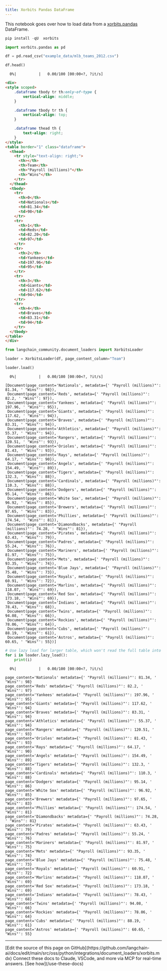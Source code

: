 ```yaml
---
title: Xorbits Pandas DataFrame
---
```


This notebook goes over how to load data from a [xorbits.pandas](https://doc.xorbits.io/en/latest/reference/pandas/frame.html) DataFrame.

```python
pip install -qU  xorbits
```

```python
import xorbits.pandas as pd
```

```python
df = pd.read_csv("example_data/mlb_teams_2012.csv")
```

```python
df.head()
```

```output
  0%|          |   0.00/100 [00:00<?, ?it/s]
```

```html
<div>
<style scoped>
    .dataframe tbody tr th:only-of-type {
        vertical-align: middle;
    }

    .dataframe tbody tr th {
        vertical-align: top;
    }

    .dataframe thead th {
        text-align: right;
    }
</style>
<table border="1" class="dataframe">
  <thead>
    <tr style="text-align: right;">
      <th></th>
      <th>Team</th>
      <th>"Payroll (millions)"</th>
      <th>"Wins"</th>
    </tr>
  </thead>
  <tbody>
    <tr>
      <th>0</th>
      <td>Nationals</td>
      <td>81.34</td>
      <td>98</td>
    </tr>
    <tr>
      <th>1</th>
      <td>Reds</td>
      <td>82.20</td>
      <td>97</td>
    </tr>
    <tr>
      <th>2</th>
      <td>Yankees</td>
      <td>197.96</td>
      <td>95</td>
    </tr>
    <tr>
      <th>3</th>
      <td>Giants</td>
      <td>117.62</td>
      <td>94</td>
    </tr>
    <tr>
      <th>4</th>
      <td>Braves</td>
      <td>83.31</td>
      <td>94</td>
    </tr>
  </tbody>
</table>
</div>
```

```python
from langchain_community.document_loaders import XorbitsLoader
```

```python
loader = XorbitsLoader(df, page_content_column="Team")
```

```python
loader.load()
```

```output
  0%|          |   0.00/100 [00:00<?, ?it/s]
```

```output
[Document(page_content='Nationals', metadata={' "Payroll (millions)"': 81.34, ' "Wins"': 98}),
 Document(page_content='Reds', metadata={' "Payroll (millions)"': 82.2, ' "Wins"': 97}),
 Document(page_content='Yankees', metadata={' "Payroll (millions)"': 197.96, ' "Wins"': 95}),
 Document(page_content='Giants', metadata={' "Payroll (millions)"': 117.62, ' "Wins"': 94}),
 Document(page_content='Braves', metadata={' "Payroll (millions)"': 83.31, ' "Wins"': 94}),
 Document(page_content='Athletics', metadata={' "Payroll (millions)"': 55.37, ' "Wins"': 94}),
 Document(page_content='Rangers', metadata={' "Payroll (millions)"': 120.51, ' "Wins"': 93}),
 Document(page_content='Orioles', metadata={' "Payroll (millions)"': 81.43, ' "Wins"': 93}),
 Document(page_content='Rays', metadata={' "Payroll (millions)"': 64.17, ' "Wins"': 90}),
 Document(page_content='Angels', metadata={' "Payroll (millions)"': 154.49, ' "Wins"': 89}),
 Document(page_content='Tigers', metadata={' "Payroll (millions)"': 132.3, ' "Wins"': 88}),
 Document(page_content='Cardinals', metadata={' "Payroll (millions)"': 110.3, ' "Wins"': 88}),
 Document(page_content='Dodgers', metadata={' "Payroll (millions)"': 95.14, ' "Wins"': 86}),
 Document(page_content='White Sox', metadata={' "Payroll (millions)"': 96.92, ' "Wins"': 85}),
 Document(page_content='Brewers', metadata={' "Payroll (millions)"': 97.65, ' "Wins"': 83}),
 Document(page_content='Phillies', metadata={' "Payroll (millions)"': 174.54, ' "Wins"': 81}),
 Document(page_content='Diamondbacks', metadata={' "Payroll (millions)"': 74.28, ' "Wins"': 81}),
 Document(page_content='Pirates', metadata={' "Payroll (millions)"': 63.43, ' "Wins"': 79}),
 Document(page_content='Padres', metadata={' "Payroll (millions)"': 55.24, ' "Wins"': 76}),
 Document(page_content='Mariners', metadata={' "Payroll (millions)"': 81.97, ' "Wins"': 75}),
 Document(page_content='Mets', metadata={' "Payroll (millions)"': 93.35, ' "Wins"': 74}),
 Document(page_content='Blue Jays', metadata={' "Payroll (millions)"': 75.48, ' "Wins"': 73}),
 Document(page_content='Royals', metadata={' "Payroll (millions)"': 60.91, ' "Wins"': 72}),
 Document(page_content='Marlins', metadata={' "Payroll (millions)"': 118.07, ' "Wins"': 69}),
 Document(page_content='Red Sox', metadata={' "Payroll (millions)"': 173.18, ' "Wins"': 69}),
 Document(page_content='Indians', metadata={' "Payroll (millions)"': 78.43, ' "Wins"': 68}),
 Document(page_content='Twins', metadata={' "Payroll (millions)"': 94.08, ' "Wins"': 66}),
 Document(page_content='Rockies', metadata={' "Payroll (millions)"': 78.06, ' "Wins"': 64}),
 Document(page_content='Cubs', metadata={' "Payroll (millions)"': 88.19, ' "Wins"': 61}),
 Document(page_content='Astros', metadata={' "Payroll (millions)"': 60.65, ' "Wins"': 55})]
```

```python
# Use lazy load for larger table, which won't read the full table into memory
for i in loader.lazy_load():
    print(i)
```

```output
  0%|          |   0.00/100 [00:00<?, ?it/s]
```

```output
page_content='Nationals' metadata={' "Payroll (millions)"': 81.34, ' "Wins"': 98}
page_content='Reds' metadata={' "Payroll (millions)"': 82.2, ' "Wins"': 97}
page_content='Yankees' metadata={' "Payroll (millions)"': 197.96, ' "Wins"': 95}
page_content='Giants' metadata={' "Payroll (millions)"': 117.62, ' "Wins"': 94}
page_content='Braves' metadata={' "Payroll (millions)"': 83.31, ' "Wins"': 94}
page_content='Athletics' metadata={' "Payroll (millions)"': 55.37, ' "Wins"': 94}
page_content='Rangers' metadata={' "Payroll (millions)"': 120.51, ' "Wins"': 93}
page_content='Orioles' metadata={' "Payroll (millions)"': 81.43, ' "Wins"': 93}
page_content='Rays' metadata={' "Payroll (millions)"': 64.17, ' "Wins"': 90}
page_content='Angels' metadata={' "Payroll (millions)"': 154.49, ' "Wins"': 89}
page_content='Tigers' metadata={' "Payroll (millions)"': 132.3, ' "Wins"': 88}
page_content='Cardinals' metadata={' "Payroll (millions)"': 110.3, ' "Wins"': 88}
page_content='Dodgers' metadata={' "Payroll (millions)"': 95.14, ' "Wins"': 86}
page_content='White Sox' metadata={' "Payroll (millions)"': 96.92, ' "Wins"': 85}
page_content='Brewers' metadata={' "Payroll (millions)"': 97.65, ' "Wins"': 83}
page_content='Phillies' metadata={' "Payroll (millions)"': 174.54, ' "Wins"': 81}
page_content='Diamondbacks' metadata={' "Payroll (millions)"': 74.28, ' "Wins"': 81}
page_content='Pirates' metadata={' "Payroll (millions)"': 63.43, ' "Wins"': 79}
page_content='Padres' metadata={' "Payroll (millions)"': 55.24, ' "Wins"': 76}
page_content='Mariners' metadata={' "Payroll (millions)"': 81.97, ' "Wins"': 75}
page_content='Mets' metadata={' "Payroll (millions)"': 93.35, ' "Wins"': 74}
page_content='Blue Jays' metadata={' "Payroll (millions)"': 75.48, ' "Wins"': 73}
page_content='Royals' metadata={' "Payroll (millions)"': 60.91, ' "Wins"': 72}
page_content='Marlins' metadata={' "Payroll (millions)"': 118.07, ' "Wins"': 69}
page_content='Red Sox' metadata={' "Payroll (millions)"': 173.18, ' "Wins"': 69}
page_content='Indians' metadata={' "Payroll (millions)"': 78.43, ' "Wins"': 68}
page_content='Twins' metadata={' "Payroll (millions)"': 94.08, ' "Wins"': 66}
page_content='Rockies' metadata={' "Payroll (millions)"': 78.06, ' "Wins"': 64}
page_content='Cubs' metadata={' "Payroll (millions)"': 88.19, ' "Wins"': 61}
page_content='Astros' metadata={' "Payroll (millions)"': 60.65, ' "Wins"': 55}
```

---

<Callout icon="pen-to-square" iconType="regular">
    [Edit the source of this page on GitHub](https://github.com/langchain-ai/docs/edit/main/src/oss/python/integrations/document_loaders/xorbits.mdx)
</Callout>
<Tip icon="terminal" iconType="regular">
    Connect these docs to Claude, VSCode, and more via MCP for    real-time answers. [See how](/use-these-docs)
</Tip>
